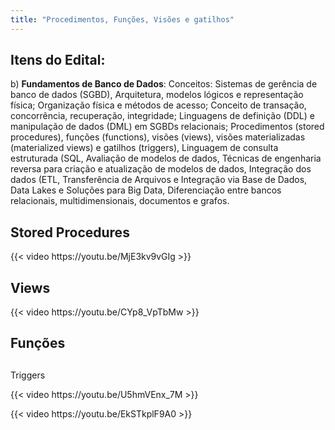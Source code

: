 ```yaml
---
title: "Procedimentos, Funções, Visões e gatilhos"
---
```


## Itens do Edital:

b\) **Fundamentos de Banco de Dados**: Conceitos: Sistemas de gerência de banco de dados (SGBD), Arquitetura, modelos lógicos e representação física; Organização física e métodos de acesso; Conceito de transação, concorrência, recuperação, integridade; Linguagens de definição (DDL) e manipulação de dados (DML) em SGBDs relacionais; Procedimentos (stored procedures), funções (functions), visões (views), visões materializadas (materialized views) e gatilhos (triggers), Linguagem de consulta estruturada (SQL, Avaliação de modelos de dados, Técnicas de engenharia reversa para criação e atualização de modelos de dados, Integração dos dados (ETL, Transferência de Arquivos e Integração via Base de Dados, Data Lakes e Soluções para Big Data, Diferenciação entre bancos relacionais, multidimensionais, documentos e grafos.

## Stored Procedures

{{< video https://youtu.be/MjE3kv9vGIg >}}

## Views

{{< video https://youtu.be/CYp8_VpTbMw >}}

## Funções

## 

Triggers

{{< video https://youtu.be/U5hmVEnx_7M >}}

{{< video https://youtu.be/EkSTkplF9A0 >}}
